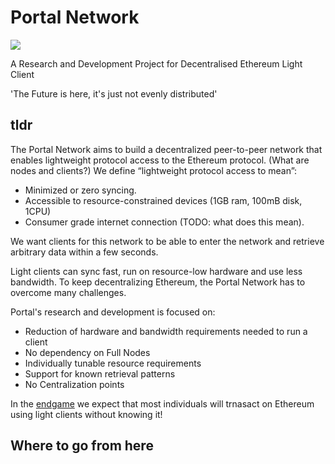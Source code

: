 
# Portal Network

![](public/logos/EthPortalNetworkLogo.png)

A Research and Development Project for Decentralised Ethereum Light Client

'The Future is here, it's just not evenly distributed'

## tldr

The Portal Network aims to build a decentralized peer-to-peer network that enables lightweight protocol access to the Ethereum protocol. (What are nodes and clients?)
We define “lightweight protocol access to mean”:

- Minimized or zero syncing.
- Accessible to resource-constrained devices (1GB ram, 100mB disk, 1CPU)
- Consumer grade internet connection (TODO: what does this mean).

We want clients for this network to be able to enter the network and retrieve arbitrary data within a few seconds.

Light clients can sync fast, run on resource-low hardware and use less bandwidth. To keep decentralizing Ethereum, the Portal Network has to overcome many challenges.

Portal's research and development is focused on:
- Reduction of hardware and bandwidth requirements needed to run a client
- No dependency on Full Nodes
- Individually tunable resource requirements
- Support for known retrieval patterns
- No Centralization points

In the [endgame](https://vitalik.ca/general/2021/12/06/endgame.html) we expect that most individuals will trnasact on Ethereum using light clients without knowing it!

## Where to go from here

<Cards>
  <Card title="Background" href="overview/background" />
  <Card title="What is Portal?" href="overview/what-is-portal" />
  <Card title="Videos" href="resources/portal-videos" />
</Cards>

